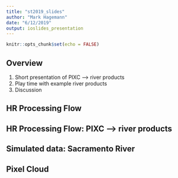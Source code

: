 ```yaml
---
title: "st2019_slides"
author: "Mark Hagemann"
date: "6/12/2019"
output: ioslides_presentation
---
```


```r
knitr::opts_chunk$set(echo = FALSE)
```


## Overview

1. Short presentation of PIXC --> river products
2. Play time with example river products
3. Discussion

## HR Processing Flow

## HR Processing Flow: PIXC --> river products

## Simulated data: Sacramento River


## Pixel Cloud

